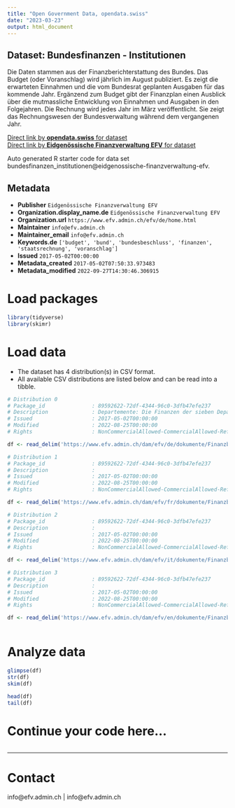 ```yaml
---
title: "Open Government Data, opendata.swiss"
date: "2023-03-23"
output: html_document
---
```


## Dataset: Bundesfinanzen - Institutionen

Die Daten stammen aus der Finanzberichterstattung des Bundes. Das Budget (oder Voranschlag) wird jährlich im August publiziert. Es zeigt die erwarteten Einnahmen und die vom Bundesrat geplanten Ausgaben für das kommende Jahr. Ergänzend zum Budget gibt der Finanzplan einen Ausblick über die mutmassliche Entwicklung von Einnahmen und Ausgaben in den Folgejahren. Die Rechnung wird jedes Jahr im März veröffentlicht. Sie zeigt das Rechnungswesen der Bundesverwaltung während dem vergangenen Jahr.

[Direct link by **opendata.swiss** for dataset](https://opendata.swiss/de/dataset/federal-finances-institutions)<br>
[Direct link by **Eidgenössische Finanzverwaltung EFV** for dataset](https://www.efv.admin.ch/efv/de/home/finanzberichterstattung/daten/open_gov_data1.html)

Auto generated R starter code for data set bundesfinanzen_institutionen@eidgenossische-finanzverwaltung-efv.

## Metadata

- **Publisher** `Eidgenössische Finanzverwaltung EFV`
- **Organization.display_name.de** `Eidgenössische Finanzverwaltung EFV`
- **Organization.url** `https://www.efv.admin.ch/efv/de/home.html`
- **Maintainer** `info@efv.admin.ch`
- **Maintainer_email** `info@efv.admin.ch`
- **Keywords.de** `['budget', 'bund', 'bundesbeschluss', 'finanzen', 'staatsrechnung', 'voranschlag']`
- **Issued** `2017-05-02T00:00:00`
- **Metadata_created** `2017-05-02T07:50:33.973483`
- **Metadata_modified** `2022-09-27T14:30:46.306915`


# Load packages

```r

library(tidyverse)
library(skimr)

```

# Load data

-   The dataset has 4 distribution(s) in CSV format.
-   All available CSV distributions are listed below and can be read into a tibble.

```r

# Distribution 0
# Package_id               : 89592622-72df-4344-96c0-3dfb47efe237
# Description              : Departemente: Die Finanzen der sieben Departemente und der Bundeskanzlei (z.B. Departement des Innern, Finanzdepartement)   //   Verwaltungseinheiten bis 2014: Finanzen der Ämter bis 2014 (z.B. Bundesamt für Energie, Bundesamt für Statistik)   //   Verwaltungseinheiten ab 2015: Finanzen und Leistungsgruppen der Ämter gemäss dem Neuen Führungsmodell für die Bundesverwaltung
# Issued                   : 2017-05-02T00:00:00
# Modified                 : 2022-08-25T00:00:00
# Rights                   : NonCommercialAllowed-CommercialAllowed-ReferenceRequired

df <- read_delim('https://www.efv.admin.ch/dam/efv/de/dokumente/Finanzberichte/Daten/OGD/institutionen.csv.download.csv/Institutionen.csv')

# Distribution 1
# Package_id               : 89592622-72df-4344-96c0-3dfb47efe237
# Description              : 
# Issued                   : 2017-05-02T00:00:00
# Modified                 : 2022-08-25T00:00:00
# Rights                   : NonCommercialAllowed-CommercialAllowed-ReferenceRequired

df <- read_delim('https://www.efv.admin.ch/dam/efv/fr/dokumente/Finanzberichte/Daten/OGD/institutionen.csv.download.csv/institutions_fr.csv')

# Distribution 2
# Package_id               : 89592622-72df-4344-96c0-3dfb47efe237
# Description              : 
# Issued                   : 2017-05-02T00:00:00
# Modified                 : 2022-08-25T00:00:00
# Rights                   : NonCommercialAllowed-CommercialAllowed-ReferenceNotRequired

df <- read_delim('https://www.efv.admin.ch/dam/efv/it/dokumente/Finanzberichte/Daten/OGD/institutionen.csv.download.csv/istituzioni.csv')

# Distribution 3
# Package_id               : 89592622-72df-4344-96c0-3dfb47efe237
# Description              : 
# Issued                   : 2017-05-02T00:00:00
# Modified                 : 2022-08-25T00:00:00
# Rights                   : NonCommercialAllowed-CommercialAllowed-ReferenceRequired

df <- read_delim('https://www.efv.admin.ch/dam/efv/en/dokumente/Finanzberichte/Daten/OGD/institutionen.csv.download.csv/institutions_en.csv')



```

# Analyze data

```r

glimpse(df)
str(df)
skim(df)

head(df)
tail(df)

```

# Continue your code here...

```r

```

------------------------------------------------------------------------

# Contact

info@efv.admin.ch | info@efv.admin.ch
